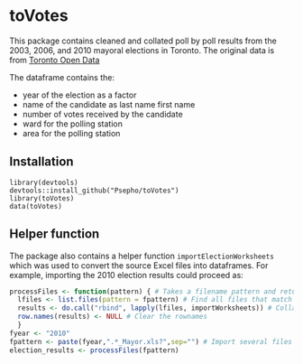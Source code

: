 toVotes
=======

This package contains cleaned and collated poll by poll results from the 2003, 2006, and 2010 mayoral elections in Toronto. The original data is from [Toronto Open Data](http://www1.toronto.ca/wps/portal/contentonly?vgnextoid=834689fe9c18b210VgnVCM1000003dd60f89RCRD)

The dataframe contains the:

* year of the election as a factor
* name of the candidate as last name first name
* number of votes received by the candidate
* ward for the polling station
* area for the polling station

## Installation

    library(devtools)
    devtools::install_github("Psepho/toVotes")
    library(toVotes)
    data(toVotes)
    
## Helper function

The package also contains a helper function `importElectionWorksheets` which was used to convert the source Excel files into dataframes. For example, importing the 2010 election results could proceed as:

```r
processFiles <- function(pattern) { # Takes a filename pattern and returns a dataframe
  lfiles <- list.files(pattern = fpattern) # Find all files that match the pattern
  results <- do.call("rbind", lapply(lfiles, importWorksheets)) # Collapse all down to a single dataframe
  row.names(results) <- NULL # Clear the rownames
  }
fyear <- "2010"
fpattern <- paste(fyear,".*_Mayor.xls?",sep="") # Import several files at once
election_results <- processFiles(fpattern)
```
